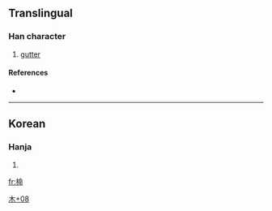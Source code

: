 ==Translingual==

===Han character===
{{Han char|rn=75|rad=木|as=08|sn=12|four=|canj=木人一中 (DOML)}}

# [[gutter]]

====References====
* {{Han ref|kx=0537.131|dkj=|dj=0924.150|hdz=21235.031|uh=6927|ud=26919|bh=|bd=}}

----

==Korean==

===Hanja===
{{ko-hanja|hangeul=[[명]]|eumhun=|rv=myeong|mr=myŏng|y=myeng}}

# {{defn|Korean}}

[[Category:Korean-only CJKV Characters|木+08]]

[[fr:椧]]